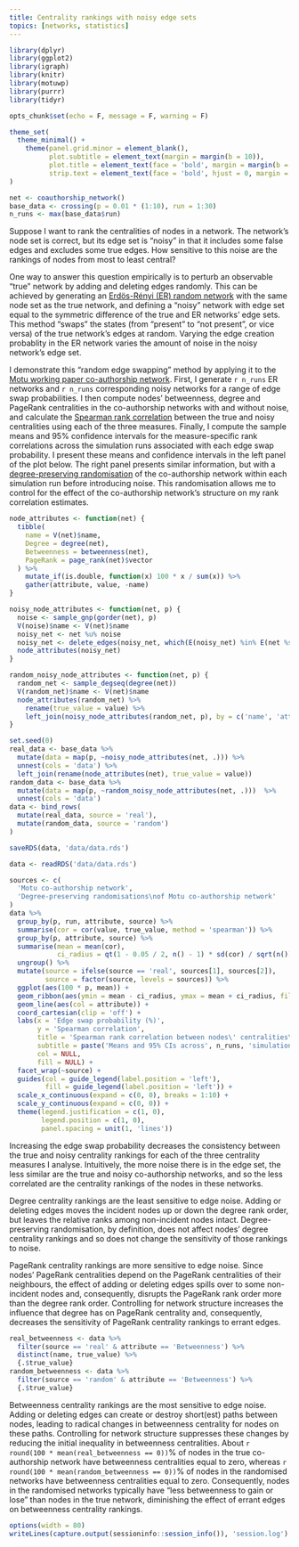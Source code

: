 ```yaml
---
title: Centrality rankings with noisy edge sets
topics: [networks, statistics]
---
```


```r

library(dplyr)
library(ggplot2)
library(igraph)
library(knitr)
library(motuwp)
library(purrr)
library(tidyr)

opts_chunk$set(echo = F, message = F, warning = F)

theme_set(
  theme_minimal() +
    theme(panel.grid.minor = element_blank(),
          plot.subtitle = element_text(margin = margin(b = 10)),
          plot.title = element_text(face = 'bold', margin = margin(b = 10)),
          strip.text = element_text(face = 'bold', hjust = 0, margin = margin(b = 5), size = 11, vjust = 0))
)

net <- coauthorship_network()
base_data <- crossing(p = 0.01 * (1:10), run = 1:30)
n_runs <- max(base_data$run)
```

Suppose I want to rank the centralities of nodes in a network.
The network's node set is correct, but its edge set is "noisy" in that it includes some false edges and excludes some true edges.
How sensitive to this noise are the rankings of nodes from most to least central?

One way to answer this question empirically is to perturb an observable "true" network by adding and deleting edges randomly.
This can be achieved by generating an [Erdös-Rényi (ER) random network](https://en.wikipedia.org/wiki/Erd%C5%91s%E2%80%93R%C3%A9nyi_model) with the same node set as the true network, and defining a "noisy" network with edge set equal to the symmetric difference of the true and ER networks' edge sets.
This method "swaps" the states (from "present" to "not present", or vice versa) of the true network's edges at random.
Varying the edge creation probablity in the ER network varies the amount of noise in the noisy network's edge set.

I demonstrate this "random edge swapping" method by applying it to the [Motu working paper co-authorship network](/blog/coauthorship-networks-motu/).
First, I generate `r n_runs` ER networks and `r n_runs` corresponding noisy networks for a range of edge swap probabilities.
I then compute nodes' betweenness, degree and PageRank centralities in the co-authorship networks with and without noise, and calculate the [Spearman rank correlation](https://en.wikipedia.org/wiki/Spearman%27s_rank_correlation_coefficient) between the true and noisy centralities using each of the three measures.
Finally, I compute the sample means and 95% confidence intervals for the measure-specific rank correlations across the simulation runs associated with each edge swap probability.
I present these means and confidence intervals in the left panel of the plot below.
The right panel presents similar information, but with a [degree-preserving randomisation](/blog/degree-preserving-randomisation/) of the co-authorship network within each simulation run before introducing noise.
This randomisation allows me to control for the effect of the co-authorship network's structure on my rank correlation estimates.


```r
node_attributes <- function(net) {
  tibble(
    name = V(net)$name,
    Degree = degree(net),
    Betweenness = betweenness(net),
    PageRank = page_rank(net)$vector
  ) %>%
    mutate_if(is.double, function(x) 100 * x / sum(x)) %>%
    gather(attribute, value, -name)
}

noisy_node_attributes <- function(net, p) {
  noise <- sample_gnp(gorder(net), p)
  V(noise)$name <- V(net)$name
  noisy_net <- net %u% noise
  noisy_net <- delete_edges(noisy_net, which(E(noisy_net) %in% E(net %s% noise)))
  node_attributes(noisy_net)
}

random_noisy_node_attributes <- function(net, p) {
  random_net <- sample_degseq(degree(net))
  V(random_net)$name <- V(net)$name
  node_attributes(random_net) %>%
    rename(true_value = value) %>%
    left_join(noisy_node_attributes(random_net, p), by = c('name', 'attribute'))
}

set.seed(0)
real_data <- base_data %>%
  mutate(data = map(p, ~noisy_node_attributes(net, .))) %>%
  unnest(cols = 'data') %>%
  left_join(rename(node_attributes(net), true_value = value))
random_data <- base_data %>%
  mutate(data = map(p, ~random_noisy_node_attributes(net, .)))  %>%
  unnest(cols = 'data')
data <- bind_rows(
  mutate(real_data, source = 'real'),
  mutate(random_data, source = 'random')
)

saveRDS(data, 'data/data.rds')
```

```r
data <- readRDS('data/data.rds')
```

```r
sources <- c(
  'Motu co-authorship network',
  'Degree-preserving randomisations\nof Motu co-authorship network'
)
data %>%
  group_by(p, run, attribute, source) %>%
  summarise(cor = cor(value, true_value, method = 'spearman')) %>%
  group_by(p, attribute, source) %>%
  summarise(mean = mean(cor),
            ci_radius = qt(1 - 0.05 / 2, n() - 1) * sd(cor) / sqrt(n())) %>%
  ungroup() %>%
  mutate(source = ifelse(source == 'real', sources[1], sources[2]),
         source = factor(source, levels = sources)) %>%
  ggplot(aes(100 * p, mean)) +
  geom_ribbon(aes(ymin = mean - ci_radius, ymax = mean + ci_radius, fill = attribute), alpha = 0.2) +
  geom_line(aes(col = attribute)) +
  coord_cartesian(clip = 'off') +
  labs(x = 'Edge swap probability (%)',
       y = 'Spearman correlation',
       title = 'Spearman rank correlation between nodes\' centralities\nwith and without noisy edge sets',
       subtitle = paste('Means and 95% CIs across', n_runs, 'simulations with each edge swap probability'),
       col = NULL,
       fill = NULL) +
  facet_wrap(~source) +
  guides(col = guide_legend(label.position = 'left'),
         fill = guide_legend(label.position = 'left')) +
  scale_x_continuous(expand = c(0, 0), breaks = 1:10) +
  scale_y_continuous(expand = c(0, 0)) +
  theme(legend.justification = c(1, 0),
        legend.position = c(1, 0),
        panel.spacing = unit(1, 'lines'))
```

Increasing the edge swap probability decreases the consistency between the true and noisy centrality rankings for each of the three centrality measures I analyse.
Intuitively, the more noise there is in the edge set, the less similar are the true and noisy co-authorship networks, and so the less correlated are the centrality rankings of the nodes in these networks.

Degree centrality rankings are the least sensitive to edge noise.
Adding or deleting edges moves the incident nodes up or down the degree rank order, but leaves the relative ranks among non-incident nodes intact.
Degree-preserving randomisation, by definition, does not affect nodes' degree centrality rankings and so does not change the sensitivity of those rankings to noise.

PageRank centrality rankings are more sensitive to edge noise.
Since nodes' PageRank centralities depend on the PageRank centralities of their neighbours, the effect of adding or deleting edges spills over to some non-incident nodes and, consequently, disrupts the PageRank rank order more than the degree rank order.
Controlling for network structure increases the influence that degree has on PageRank centrality and, consequently, decreases the sensitivity of PageRank centrality rankings to errant edges.

```r
real_betweenness <- data %>%
  filter(source == 'real' & attribute == 'Betweenness') %>%
  distinct(name, true_value) %>%
  {.$true_value}
random_betweenness <- data %>%
  filter(source == 'random' & attribute == 'Betweenness') %>%
  {.$true_value}
```

Betweenness centrality rankings are the most sensitive to edge noise.
Adding or deleting edges can create or destroy short(est) paths between nodes, leading to radical changes in betweenness centrality for nodes on these paths.
Controlling for network structure suppresses these changes by reducing the initial inequality in betweenness centralities.
About `r round(100 * mean(real_betweenness == 0))`% of nodes in the true co-authorship network have betweenness centralities equal to zero, whereas `r round(100 * mean(random_betweenness == 0))`% of nodes in the randomised networks have betweenness centralities equal to zero.
Consequently, nodes in the randomised networks typically have "less betweenness to gain or lose" than nodes in the true network, diminishing the effect of errant edges on betweenness centrality rankings.

```r
options(width = 80)
writeLines(capture.output(sessioninfo::session_info()), 'session.log')
```
